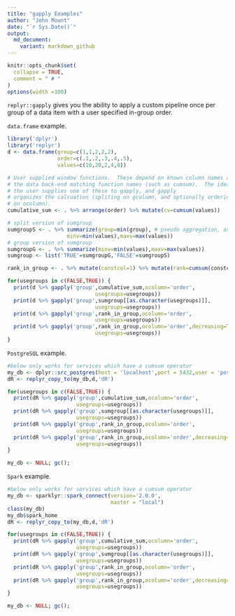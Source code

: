```yaml
---
title: "gapply Examples"
author: "John Mount"
date: "`r Sys.Date()`"
output:
  md_document:
    variant: markdown_github
---
```


```r
knitr::opts_chunk$set(
  collapse = TRUE,
  comment = " # "
)
options(width =100)
```

`replyr::gapply` gives you the ability to apply a custom pipeline once per group of a data item with a user specified in-group order.  

`data.frame` example.

```r
library('dplyr')
library('replyr')
d <- data.frame(group=c(1,1,2,2,2),
                order=c(.1,.2,.3,.4,.5),
                values=c(10,20,2,4,8))

# User supplied window functions.  These depend on known column names and
# the data back-end matching function names (such as cumsum).  The idea
# the user supplies one of these to gapply, and gapply
# organizes the calcuation (spliting on gcolumn, and optionally ordering
# on ocolumn).
cumulative_sum <- . %>% arrange(order) %>% mutate(cv=cumsum(values))

# split version of sumgroup
sumgroupS <- . %>% summarize(group=min(group), # pseudo aggregation, as group constant in groups
                   minv=min(values),maxv=max(values))
# group version of sumgroup
sumgroupG <- . %>% summarize(minv=min(values),maxv=max(values))
sumgroup <- list('TRUE'=sumgroupG,'FALSE'=sumgroupS)

rank_in_group <- . %>% mutate(constcol=1) %>% mutate(rank=cumsum(constcol)) %>% select(-constcol)

for(usegroups in c(FALSE,TRUE)) {
  print(d %>% gapply('group',cumulative_sum,ocolumn='order',
                            usegroups=usegroups))
  print(d %>% gapply('group',sumgroup[[as.character(usegroups)]],
                            usegroups=usegroups))
  print(d %>% gapply('group',rank_in_group,ocolumn='order',
                            usegroups=usegroups))
  print(d %>% gapply('group',rank_in_group,ocolumn='order',decreasing=TRUE,
                            usegroups=usegroups))
}
```

`PostgreSQL` example.

```r
#below only works for services which have a cumsum operator
my_db <- dplyr::src_postgres(host = 'localhost',port = 5432,user = 'postgres',password = 'pg')
dR <- replyr_copy_to(my_db,d,'dR')

for(usegroups in c(FALSE,TRUE)) {
  print(dR %>% gapply('group',cumulative_sum,ocolumn='order',
                      usegroups=usegroups))
  print(dR %>% gapply('group',sumgroup[[as.character(usegroups)]],
                      usegroups=usegroups))
  print(dR %>% gapply('group',rank_in_group,ocolumn='order',
                      usegroups=usegroups))
  print(dR %>% gapply('group',rank_in_group,ocolumn='order',decreasing=TRUE,
                      usegroups=usegroups))
}

my_db <- NULL; gc();
```

`Spark` example.

```r
#below only works for services which have a cumsum operator
my_db <- sparklyr::spark_connect(version='2.0.0', 
                                 master = "local")
class(my_db)
my_db$spark_home
dR <- replyr_copy_to(my_db,d,'dR')

for(usegroups in c(FALSE,TRUE)) {
  print(dR %>% gapply('group',cumulative_sum,ocolumn='order',
                      usegroups=usegroups))
  print(dR %>% gapply('group',sumgroup[[as.character(usegroups)]],
                      usegroups=usegroups))
  print(dR %>% gapply('group',rank_in_group,ocolumn='order',
                      usegroups=usegroups))
  print(dR %>% gapply('group',rank_in_group,ocolumn='order',decreasing=TRUE,
                      usegroups=usegroups))
}

my_db <- NULL; gc();
```
